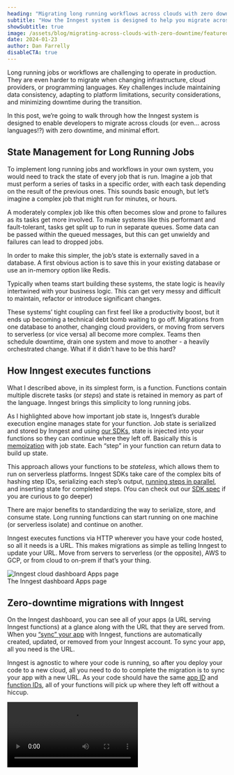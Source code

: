 ```yaml
---
heading: "Migrating long running workflows across clouds with zero downtime"
subtitle: "How the Inngest system is designed to help you migrate across clouds with minimal effort."
showSubtitle: true
image: /assets/blog/migrating-across-clouds-with-zero-downtime/featured-image.png
date: 2024-01-23
author: Dan Farrelly
disableCTA: true
---
```


Long running jobs or workflows are challenging to operate in production. They are even harder to migrate when changing infrastructure, cloud providers, or programming languages. Key challenges include maintaining data consistency, adapting to platform limitations, security considerations, and minimizing downtime during the transition.

In this post, we’re going to walk through how the Inngest system is designed to enable developers to migrate across clouds (or even… across languages!?) with zero downtime, and minimal effort.

## State Management for Long Running Jobs

To implement long running jobs and workflows in your own system, you would need to track the state of every job that is run. Imagine a job that must perform a series of tasks in a specific order, with each task depending on the result of the previous ones. This sounds basic enough, but let’s imagine a complex job that might run for minutes, or hours.

A moderately complex job like this often becomes slow and prone to failures as its tasks get more involved. To make systems like this performant and fault-tolerant, tasks get split up to run in separate queues. Some data can be passed within the queued messages, but this can get unwieldy and failures can lead to dropped jobs.

In order to make this simpler, the job’s state is externally saved in a database. A first obvious action is to save this in your existing database or use an in-memory option like Redis.

Typically when teams start building these systems, the state logic is heavily intertwined with your business logic. This can get very messy and difficult to maintain, refactor or introduce significant changes.

These systems’ tight coupling can first feel like a productivity boost, but it ends up becoming a technical debt bomb waiting to go off. Migrations from one database to another, changing cloud providers, or moving from servers to serverless (or vice versa) all become more complex. Teams then schedule downtime, drain one system and move to another - a heavily orchestrated change. What if it didn’t have to be this hard?

## How Inngest executes functions

What I described above, in its simplest form, is a function. Functions contain multiple discrete tasks (or *steps*) and state is retained in memory as part of the language. Inngest brings this simplicity to long running jobs.

As I highlighted above how important job state is, Inngest’s durable execution engine manages state for your function. Job state is serialized and stored by Inngest and using [our SDKs](/blog/cross-language-support-with-new-sdks), state is injected into your functions so they can continue where they left off. Basically this is [memoization](https://en.wikipedia.org/wiki/Memoization) with job state. Each “step” in your function can return data to build up state.

This approach allows your functions to be *stateless*, which allows them to run on serverless platforms. Inngest SDKs take care of the complex bits of hashing step IDs, serializing each step’s output, [running steps in parallel](/docs/guides/step-parallelism), and inserting state for completed steps. (You can check out our [SDK spec](https://github.com/inngest/inngest/blob/main/docs/SDK_SPEC.md) if you are curious to go deeper)

There are major benefits to standardizing the way to serialize, store, and consume state. Long running functions can start running on one machine (or serverless isolate) and continue on another.

Inngest executes functions via HTTP wherever you have your code hosted, so all it needs is a URL. This makes migrations as simple as telling Inngest to update your URL. Move from servers to serverless (or the opposite), AWS to GCP, or from cloud to on-prem if that’s your thing.

<fig>
    <img
      src="/assets/blog/migrating-across-clouds-with-zero-downtime/apps-ui.png"
      alt="Inngest cloud dashboard Apps page"
      className="rounded-sm"
      style={{ margin: "0 auto", maxWidth: "600px" }}
    />
    <figcaption className="text-xs text-center italic">
      The Inngest dashboard Apps page
    </figcaption>
  </fig>

## Zero-downtime migrations with Inngest

On the Inngest dashboard, you can see all of your apps (a URL serving Inngest functions) at a glance along with the URL that they are served from. When you [“sync” your app](/docs/apps) with Inngest, functions are automatically created, updated, or removed from your Inngest account. To sync your app, all you need is the URL.

Inngest is agnostic to where your code is running, so after you deploy your code to a new cloud, all you need to do to complete the migration is to sync your app with a new URL. As your code should have the same [app ID](/docs/apps#apps-in-sdk) and [function IDs](/docs/reference/functions/create#inngest-create-function-configuration-trigger-handler-inngest-function), all of your functions will pick up where they left off without a hiccup.

<video controls autoPlay loop src="/assets/blog/migrating-across-clouds-with-zero-downtime/migration-via-ui.mp4" />

Today we’ve made all of this easier. You can do this in a couple of clicks from the Inngest dashboard.

*But, if we can migrate across clouds, can we migrate across languages?*

## Cross-language migrations

Today, we simultaneously [announced two new language SDKs](/blog/cross-language-support-with-new-sdks) that are now in beta. Every Inngest SDK follows the [same spec](https://github.com/inngest/inngest/blob/main/docs/SDK_SPEC.md) so each handles steps and state the exact same way.

Thanks to how Inngest works, it’s possible for you to rewrite a function in another programming language, sync the app with a new URL, and state will still be preserved.

How would you do this? For seamless migration, Inngest requires that your app ID and function ID remain the same. State is built up using the output of each [step that is run](/docs/reference/functions/step-run), which is stored using the hash of each step’s ID. If you rewrite your function in another language and ensure step IDs are the same, Inngest’s SDKs will be able to handle the memoization (aka state injection) and carry on where the function left off… in the previous language. It just works!

Here’s an example of two functions in two languages that would be interoperable:

```typescript
import { inngest } from "./client";

export const processAudio = inngest.createFunction(
  { id: "process-audio" },
  { event: "podcast/audio.uploaded" },
  async ({ event, step }) => {
    const newFileURL = await step.run('transcode-audio', async () => {
      const filename = await download(event.data.url);
      return await transcode(filename, 'aac');
    });

    const transcript = await step.run('generate-transcript', async () => {
      // ... business logic omitted for sake of example ...
    });
    const summary = await step.run('summarize-with-ai', async () => {
      // ...
    });

    await step.run('save-to-db', async () => {
      // ...
    })
  }
);
```
```python
@inngest_client.create_function(
    fn_id="process-audio",
    trigger=inngest.TriggerEvent(event="podcast/audio.uploaded"),
)
async def fn(ctx: inngest.Context, step: inngest.Step) -> None:
    async def transcode_audio() -> str:
        filename = download(ctx.event.data["url"])
        return await transcode(filename, 'aac')
    new_file_url = await step.run("transcode-audio", transcode_audio)

    async def generate_transcript():
        return # ... business logic omitted ...
    transcript = await step.run("generate-transcript", generate_transcript)

    async def summarize():
        return # ...
    summary = await step.run("summarize-with-ai", summarize)

    async def save_to_db():
        return # ...
    await step.run("save-to-db", save_to_db)
```

We, of course, don’t expect many developers to take this path, although it's fun to highlight what is possible with the architectural design of Inngest.

For teams migrating from one language to another, we might first suggest that they explore using cross-language [`invoke()`](/docs/guides/invoking-functions-directly). This enables one Inngest function to call another function’s code, regardless of the language it’s written in or the cloud it’s running in. If you’d like to see this in action, check out [our multi-lang repo](https://github.com/inngest/inngest-multi-lang) which uses TypeScript and Python SDKs.

## In closing

We’ve had a number of engineering teams benefit from this feature in Inngest as they’ve moved from servers to serverless, or vice versa. As teams want to optimize their cloud spend or performance, this feature gives teams the flexibility and peace of mind to know they have that option with minimal overhead.

Go forth and migrate!

PS - This post is part of a collection of updates and announcements for [Inngest Launch Week](https://inngest.com/launch-week). Come back every day this week for more from our team, or follow us on [Twitter](https://twitter.com/inngest) for the updates.